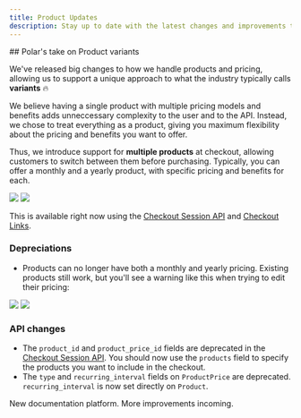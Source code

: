 ```yaml
---
title: Product Updates
description: Stay up to date with the latest changes and improvements to Polar.
---
```


<Update label="2025-02-19">
  ## Polar's take on Product variants

  We've released big changes to how we handle products and pricing, allowing us to support a unique approach to what the industry typically calls **variants** 🔥

  We believe having a single product with multiple pricing models and benefits adds unneccessary complexity to the user and to the API. Instead, we chose to treat everything as a product, giving you maximum flexibility about the pricing and benefits you want to offer.

  Thus, we introduce support for **multiple products** at checkout, allowing customers to switch between them before purchasing. Typically, you can offer a monthly and a yearly product, with specific pricing and benefits for each.

  <img className="block dark:hidden" src="/assets/features/checkout/session/checkout_multiple_products.light.png" />
  <img className="hidden dark:block" src="/assets/features/checkout/session/checkout_multiple_products.dark.png" />

  This is available right now using the [Checkout Session API](/features/checkout/session) and [Checkout Links](/features/checkout/links).

  ### Depreciations

  * Products can no longer have both a monthly and yearly pricing. Existing products still work, but you'll see a warning like this when trying to edit their pricing:

  <Frame>
    <img className="block dark:hidden h-[200px]" src="/assets/changelog/2025-02-19/deprecated_pricing.light.png" />
    <img className="hidden dark:block h-[200px]" src="/assets/changelog/2025-02-19/deprecated_pricing.dark.png" />
  </Frame>

  ### API changes

  * The `product_id` and `product_price_id` fields are deprecated in the [Checkout Session API](/api-reference/checkouts/create-session). You should now use the `products` field to specify the products you want to include in the checkout.
  * The `type` and `recurring_interval` fields on `ProductPrice` are deprecated. `recurring_interval` is now set directly on `Product`.

</Update>

<Update label="2025-02-14">
  New documentation platform. More improvements incoming.
</Update>
